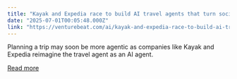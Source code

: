 ```yaml
---
title: "Kayak and Expedia race to build AI travel agents that turn social posts into itineraries"
date: "2025-07-01T00:05:48.000Z"
link: "https://venturebeat.com/ai/kayak-and-expedia-race-to-build-ai-travel-agents-that-turn-social-posts-into-itineraries/"
---
```


Planning a trip may soon be more agentic as companies like Kayak and Expedia reimagine the travel agent as an AI agent.

[Read more](https://venturebeat.com/ai/kayak-and-expedia-race-to-build-ai-travel-agents-that-turn-social-posts-into-itineraries/)
